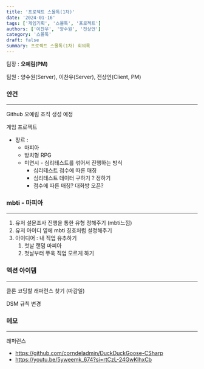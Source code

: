 ```yaml
---
title: '프로젝트 스몰톡(1차)'
date: '2024-01-16'
tags: ['게임기획', '스몰톡', '프로젝트']
authors: ['이찬우', '양수원', '전상언']
category: '스몰톡'
draft: false
summary: 프로젝트 스몰톡(1차) 회의록
---
```


팀장 : **오예림(PM)**

팀원 : 양수원(Server), 이찬우(Server), 전상언(Client, PM)

### 안건

---

Github 오예림 조직 생성 예정

게임 프로젝트

- 장르 :
  - 마피아
  - 방치형 RPG
  - 미연시 - 심리테스트를 섞어서 진행하는 방식
    - 심리테스트 점수에 따른 매칭
    - 심리테스트 데이터 구하기 ? 정하기
    - 점수에 따른 매칭? 대화방 오픈?

### mbti - 마피아

---

1. 유저 설문조사 진행을 통한 유형 정해주기 (mbti느낌)
2. 유저 아이디 옆에 mbti 칭호처럼 설정해주기
3. 아이디어 : 내 직업 유추하기
   1. 첫날 랜덤 마피아
   2. 첫날부터 쭈욱 직업 모르게 하기

### 액션 아이템

---

클론 코딩할 래퍼런스 찾기 (마감일)

DSM 규칙 변경

### 메모

---

래퍼런스

- https://github.com/corndeladmin/DuckDuckGoose-CSharp
- https://youtu.be/5yweemk_674?si=rtCzL-24GwKlhxCb

